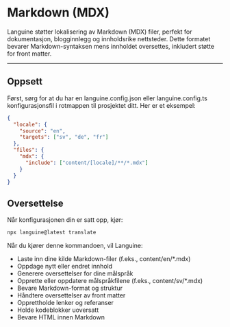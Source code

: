 # Markdown (MDX)

Languine støtter lokalisering av Markdown (MDX) filer, perfekt for dokumentasjon, blogginnlegg og innholdsrike nettsteder. Dette formatet bevarer Markdown-syntaksen mens innholdet oversettes, inkludert støtte for front matter.

---

## Oppsett

Først, sørg for at du har en languine.config.json eller languine.config.ts konfigurasjonsfil i rotmappen til prosjektet ditt. Her er et eksempel:

```json
{
  "locale": {
    "source": "en",
    "targets": ["sv", "de", "fr"]
  },
  "files": {
    "mdx": {
      "include": ["content/[locale]/**/*.mdx"]
    }
  }
}
```

## Oversettelse

Når konfigurasjonen din er satt opp, kjør:

```bash
npx languine@latest translate
```

Når du kjører denne kommandoen, vil Languine:

- Laste inn dine kilde Markdown-filer (f.eks., content/en/*.mdx)
- Oppdage nytt eller endret innhold
- Generere oversettelser for dine målspråk
- Opprette eller oppdatere målspråkfilene (f.eks., content/sv/*.mdx)
- Bevare Markdown-format og struktur
- Håndtere oversettelser av front matter
- Opprettholde lenker og referanser
- Holde kodeblokker uoversatt
- Bevare HTML innen Markdown
